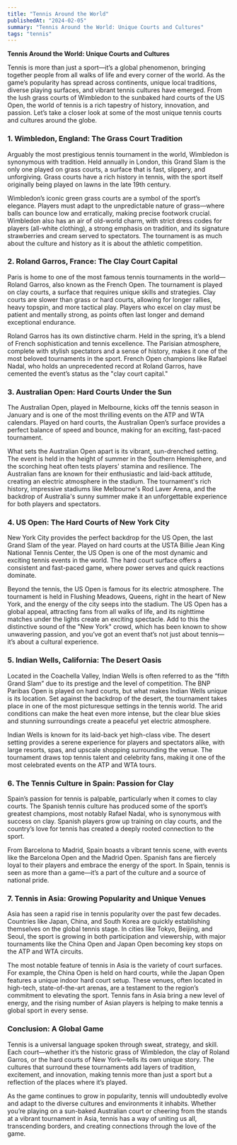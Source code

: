 ```yaml
---
title: "Tennis Around the World"
publishedAt: "2024-02-05"
summary: "Tennis Around the World: Unique Courts and Cultures"
tags: "tennis"
---
```


**Tennis Around the World: Unique Courts and Cultures**

Tennis is more than just a sport—it’s a global phenomenon, bringing together people from all walks of life and every corner of the world. As the game’s popularity has spread across continents, unique local traditions, diverse playing surfaces, and vibrant tennis cultures have emerged. From the lush grass courts of Wimbledon to the sunbaked hard courts of the US Open, the world of tennis is a rich tapestry of history, innovation, and passion. Let’s take a closer look at some of the most unique tennis courts and cultures around the globe.

### 1. **Wimbledon, England: The Grass Court Tradition**

Arguably the most prestigious tennis tournament in the world, Wimbledon is synonymous with tradition. Held annually in London, this Grand Slam is the only one played on grass courts, a surface that is fast, slippery, and unforgiving. Grass courts have a rich history in tennis, with the sport itself originally being played on lawns in the late 19th century.

Wimbledon’s iconic green grass courts are a symbol of the sport’s elegance. Players must adapt to the unpredictable nature of grass—where balls can bounce low and erratically, making precise footwork crucial. Wimbledon also has an air of old-world charm, with strict dress codes for players (all-white clothing), a strong emphasis on tradition, and its signature strawberries and cream served to spectators. The tournament is as much about the culture and history as it is about the athletic competition.

### 2. **Roland Garros, France: The Clay Court Capital**

Paris is home to one of the most famous tennis tournaments in the world—Roland Garros, also known as the French Open. The tournament is played on clay courts, a surface that requires unique skills and strategies. Clay courts are slower than grass or hard courts, allowing for longer rallies, heavy topspin, and more tactical play. Players who excel on clay must be patient and mentally strong, as points often last longer and demand exceptional endurance.

Roland Garros has its own distinctive charm. Held in the spring, it’s a blend of French sophistication and tennis excellence. The Parisian atmosphere, complete with stylish spectators and a sense of history, makes it one of the most beloved tournaments in the sport. French Open champions like Rafael Nadal, who holds an unprecedented record at Roland Garros, have cemented the event’s status as the "clay court capital."

### 3. **Australian Open: Hard Courts Under the Sun**

The Australian Open, played in Melbourne, kicks off the tennis season in January and is one of the most thrilling events on the ATP and WTA calendars. Played on hard courts, the Australian Open’s surface provides a perfect balance of speed and bounce, making for an exciting, fast-paced tournament.

What sets the Australian Open apart is its vibrant, sun-drenched setting. The event is held in the height of summer in the Southern Hemisphere, and the scorching heat often tests players' stamina and resilience. The Australian fans are known for their enthusiastic and laid-back attitude, creating an electric atmosphere in the stadium. The tournament's rich history, impressive stadiums like Melbourne's Rod Laver Arena, and the backdrop of Australia's sunny summer make it an unforgettable experience for both players and spectators.

### 4. **US Open: The Hard Courts of New York City**

New York City provides the perfect backdrop for the US Open, the last Grand Slam of the year. Played on hard courts at the USTA Billie Jean King National Tennis Center, the US Open is one of the most dynamic and exciting tennis events in the world. The hard court surface offers a consistent and fast-paced game, where power serves and quick reactions dominate.

Beyond the tennis, the US Open is famous for its electric atmosphere. The tournament is held in Flushing Meadows, Queens, right in the heart of New York, and the energy of the city seeps into the stadium. The US Open has a global appeal, attracting fans from all walks of life, and its nighttime matches under the lights create an exciting spectacle. Add to this the distinctive sound of the "New York" crowd, which has been known to show unwavering passion, and you’ve got an event that’s not just about tennis—it’s about a cultural experience.

### 5. **Indian Wells, California: The Desert Oasis**

Located in the Coachella Valley, Indian Wells is often referred to as the “fifth Grand Slam” due to its prestige and the level of competition. The BNP Paribas Open is played on hard courts, but what makes Indian Wells unique is its location. Set against the backdrop of the desert, the tournament takes place in one of the most picturesque settings in the tennis world. The arid conditions can make the heat even more intense, but the clear blue skies and stunning surroundings create a peaceful yet electric atmosphere.

Indian Wells is known for its laid-back yet high-class vibe. The desert setting provides a serene experience for players and spectators alike, with large resorts, spas, and upscale shopping surrounding the venue. The tournament draws top tennis talent and celebrity fans, making it one of the most celebrated events on the ATP and WTA tours.

### 6. **The Tennis Culture in Spain: Passion for Clay**

Spain’s passion for tennis is palpable, particularly when it comes to clay courts. The Spanish tennis culture has produced some of the sport’s greatest champions, most notably Rafael Nadal, who is synonymous with success on clay. Spanish players grow up training on clay courts, and the country’s love for tennis has created a deeply rooted connection to the sport.

From Barcelona to Madrid, Spain boasts a vibrant tennis scene, with events like the Barcelona Open and the Madrid Open. Spanish fans are fiercely loyal to their players and embrace the energy of the sport. In Spain, tennis is seen as more than a game—it’s a part of the culture and a source of national pride.

### 7. **Tennis in Asia: Growing Popularity and Unique Venues**

Asia has seen a rapid rise in tennis popularity over the past few decades. Countries like Japan, China, and South Korea are quickly establishing themselves on the global tennis stage. In cities like Tokyo, Beijing, and Seoul, the sport is growing in both participation and viewership, with major tournaments like the China Open and Japan Open becoming key stops on the ATP and WTA circuits.

The most notable feature of tennis in Asia is the variety of court surfaces. For example, the China Open is held on hard courts, while the Japan Open features a unique indoor hard court setup. These venues, often located in high-tech, state-of-the-art arenas, are a testament to the region’s commitment to elevating the sport. Tennis fans in Asia bring a new level of energy, and the rising number of Asian players is helping to make tennis a global sport in every sense.

### Conclusion: A Global Game

Tennis is a universal language spoken through sweat, strategy, and skill. Each court—whether it’s the historic grass of Wimbledon, the clay of Roland Garros, or the hard courts of New York—tells its own unique story. The cultures that surround these tournaments add layers of tradition, excitement, and innovation, making tennis more than just a sport but a reflection of the places where it’s played.

As the game continues to grow in popularity, tennis will undoubtedly evolve and adapt to the diverse cultures and environments it inhabits. Whether you’re playing on a sun-baked Australian court or cheering from the stands at a vibrant tournament in Asia, tennis has a way of uniting us all, transcending borders, and creating connections through the love of the game.
